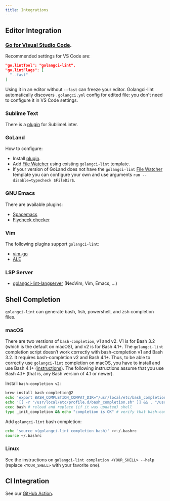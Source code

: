 ```yaml
---
title: Integrations
---
```


## Editor Integration

###  [Go for Visual Studio Code](https://marketplace.visualstudio.com/items?itemName=ms-vscode.Go).

Recommended settings for VS Code are:

```json
"go.lintTool": "golangci-lint",
"go.lintFlags": [
  "--fast"
]
```

Using it in an editor without `--fast` can freeze your editor.
Golangci-lint automatically discovers `.golangci.yml` config for edited file: you don't need to configure it in VS Code settings.

### Sublime Text

There is a [plugin](https://github.com/SublimeLinter/SublimeLinter-golangcilint) for SublimeLinter.

### GoLand

How to configure:

- Install [plugin](https://plugins.jetbrains.com/plugin/12496-go-linter).
- Add [File Watcher](https://www.jetbrains.com/help/go/settings-tools-file-watchers.html) using existing `golangci-lint` template.
- If your version of GoLand does not have the `golangci-lint` [File Watcher](https://www.jetbrains.com/help/go/settings-tools-file-watchers.html) template you can configure your own and use arguments `run --disable=typecheck $FileDir$`.

### GNU Emacs

There are available plugins:

- [Spacemacs](https://github.com/syl20bnr/spacemacs/blob/develop/layers/+lang/go/README.org#linting)
- [Flycheck checker](https://github.com/weijiangan/flycheck-golangci-lint)

### Vim

The following plugins support `golangci-lint`:

- [vim-go](https://github.com/fatih/vim-go)
- [ALE](https://github.com/w0rp/ale)

### LSP Server

- [golangci-lint-langserver](https://github.com/nametake/golangci-lint-langserver) (NeoVim, Vim, Emacs, ...)

## Shell Completion

`golangci-lint` can generate bash, fish, powershell, and zsh completion files.

### macOS

There are two versions of `bash-completion`, v1 and v2. V1 is for Bash 3.2 (which is the default on macOS), and v2 is for Bash 4.1+. The `golangci-lint` completion script doesn’t work correctly with bash-completion v1 and Bash 3.2. It requires bash-completion v2 and Bash 4.1+. Thus, to be able to correctly use `golangci-lint` completion on macOS, you have to install and use Bash 4.1+ ([instructions](https://itnext.io/upgrading-bash-on-macos-7138bd1066ba)). The following instructions assume that you use Bash 4.1+ (that is, any Bash version of 4.1 or newer).

Install `bash-completion v2`:

```bash
brew install bash-completion@2
echo 'export BASH_COMPLETION_COMPAT_DIR="/usr/local/etc/bash_completion.d"' >>~/.bashrc
echo '[[ -r "/usr/local/etc/profile.d/bash_completion.sh" ]] && . "/usr/local/etc/profile.d/bash_completion.sh"' >>~/.bashrc
exec bash # reload and replace (if it was updated) shell
type _init_completion && echo "completion is OK" # verify that bash-completion v2 is correctly installed
```

Add `golangci-lint` bash completion:

```bash
echo 'source <(golangci-lint completion bash)' >>~/.bashrc
source ~/.bashrc
```

### Linux

See the instructions on `golangci-lint completion <YOUR_SHELL> --help` (replace `<YOUR_SHELL>` with your favorite one).

## CI Integration

See our [GitHub Action](/welcome/install/#github-actions).
